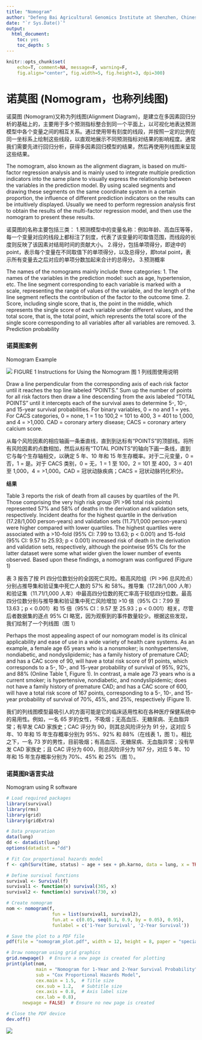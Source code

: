 ---
title: "Nomogram"
author: "Defeng Bai Agricultural Genomics Institute at Shenzhen, Chinese Academy of Agricultural Sciences"
date: "`r Sys.Date()`"
output:
  html_document:
    toc: yes
    toc_depth: 5
---

```{r setup, include=FALSE}
knitr::opts_chunk$set(
	echo=T, comment=NA, message=F, warning=F,
	fig.align="center", fig.width=5, fig.height=3, dpi=300)
```


# 诺莫图 (Nomogram，也称列线图)

诺莫图 (Nomogram)又称为列线图(Alignment Diagram)，是建立在多因素回归分析的基础上的，主要用于多个预测指标整合到同一个平面上，以可视化地表达预测模型中各个变量之间的相互关系。通过使用带有刻度的线段，并按照一定的比例在同一坐标系上绘制这些线段，以直观地展示不同预测指标对结果的影响程度。通常我们需要先进行回归分析，获得多因素回归模型的结果，然后再使用列线图来呈现这些结果。

The nomogram, also known as the alignment diagram, is based on multi-factor regression analysis and is mainly used to integrate multiple prediction indicators into the same plane to visually express the relationship between the variables in the prediction model. By using scaled segments and drawing these segments on the same coordinate system in a certain proportion, the influence of different prediction indicators on the results can be intuitively displayed. Usually we need to perform regression analysis first to obtain the results of the multi-factor regression model, and then use the nomogram to present these results.

诺莫图的名称主要包括三类：
1.预测模型中的变量名称：例如年龄、高血压等等，每一个变量对应的线段上都标注了刻度，代表了该变量的可取值范围，而线段的长度则反映了该因素对结局时间的贡献大小。
2.得分，包括单项得分，即途中的point，表示每个变量在不同取值下的单项得分，以及总得分，即total point，表示所有变量去之后对应的单项分数加起来合计的总得分。
3.预测概率

The names of the nomograms mainly include three categories:
1. The names of the variables in the prediction model: such as age, hypertension, etc. The line segment corresponding to each variable is marked with a scale, representing the range of values of the variable, and the length of the line segment reflects the contribution of the factor to the outcome time.
2. Score, including single score, that is, the point in the middle, which represents the single score of each variable under different values, and the total score, that is, the total point, which represents the total score of the single score corresponding to all variables after all variables are removed.
3. Prediction probability


### 诺莫图案例

Nomogram Example

![](e1.Nomogram.01.jpg)
FIGURE 1 Instructions for Using the Nomogram
图 1 列线图使用说明

Draw a line perpendicular from the corresponding axis of each risk factor until it reaches the top line labeled “POINTS.” Sum up the number of points for all risk factors then draw a line descending from the axis labeled “TOTAL POINTS” until it intercepts each of the survival axes to determine 5-, 10-, and 15-year survival probabilities. For binary variables, 0 = no and 1 = yes. For CACS categories, 0 = none, 1 = 1 to 100,2 = 101 to 400, 3 = 401 to 1,000, and 4 = >1,000. CAD = coronary artery disease; CACS = coronary artery calcium score.

从每个风险因素的相应轴画一条垂直线，直到到达标有“POINTS”的顶部线。将所有风险因素的点数相加，然后从标有“TOTAL POINTS”的轴向下画一条线，直到它与每个生存轴相交，以确定 5 年、10 年和 15 年生存概率。对于二元变量，0 = 否，1 = 是。对于 CACS 类别，0 = 无，1 = 1 至 100，2 = 101 至 400，3 = 401 至 1,000，4 = >1,000。CAD = 冠状动脉疾病；CACS = 冠状动脉钙化积分。


**结果**

Table 3 reports the risk of death from all causes by quartiles of the PI. Those comprising the very high risk group (PI >96 total risk points) represented 57% and 58% of deaths in the derivation and validation sets, respectively. Incident deaths for the highest quartile in the derivation (17.28/1,000 person-years) and validation sets (11.71/1,000 person-years) were higher compared with lower quartiles. The highest quartiles were associated with a >10-fold (95% CI: 7.99 to 13.63; p < 0.001) and 15-fold (95% CI: 9.57 to 25.93; p < 0.001) increased risk of death in the derivation and validation sets, respectively, although the pointwise 95% CIs for the latter dataset were some what wider given the lower number of events observed. Based upon these findings, a nomogram was configured (Figure 1)

表 3 报告了按 PI 四分位数划分的全因死亡风险。极高风险组（PI >96 总风险点）分别占推导集和验证集中死亡人数的 57% 和 58%。推导集（17.28/1,000 人年）和验证集（11.71/1,000 人年）中最高四分位数的死亡率高于较低四分位数。最高四分位数分别与推导集和验证集中死亡风险增加 >10 倍（95% CI：7.99 至 13.63；p < 0.001）和 15 倍（95% CI：9.57 至 25.93；p < 0.001）相关，尽管后者数据集的逐点 95% CI 略宽，因为观察到的事件数量较少。根据这些发现，我们绘制了一个列线图（图 1）

Perhaps the most appealing aspect of our nomogram model is its clinical applicability and ease of use in a wide variety of health care systems. As an example, a female age 65 years who is a nonsmoker; is nonhypertensive, nondiabetic, and nondyslipidemic; has a family history of premature CAD; and has a CAC score of 90, will have a total risk score of 91 points, which corresponds to a 5-, 10-, and 15-year probability of survival of 95%, 92%, and 88% (Online Table 1, Figure 1). In contrast, a male age 73 years who is a current smoker; is hypertensive, nondiabetic, and nondyslipidemic; does not have a family history of premature CAD; and has a CAC score of 600, will have
a total risk score of 167 points, corresponding to a 5-, 10-, and 15-year probability of survival of 70%, 45%, and 25%, respectively (Figure 1).

我们的列线图模型最吸引人的方面可能是它的临床适用性和在各种医疗保健系统中的易用性。例如，一名 65 岁的女性，不吸烟；无高血压、无糖尿病、无血脂异常；有早发 CAD 家族史；CAC 评分为 90，则其总风险评分为 91 分，这对应 5 年、10 年和 15 年生存概率分别为 95%、92% 和 88%（在线表 1，图 1）。相比之下，一名 73 岁的男性，目前吸烟；有高血压、无糖尿病、无血脂异常；没有早发 CAD 家族史；且 CAC 评分为 600，则总风险评分为 167 分，对应 5 年、10 年和 15 年生存概率分别为 70%、45% 和 25%（图 1）。



### 诺莫图R语言实战

Nomogram using R software

```{r Nomogram}
# Load required packages
library(survival)
library(rms)
library(grid)
library(gridExtra)

# Data preparation
data(lung)
dd <- datadist(lung)
options(datadist = "dd")

# Fit Cox proportional hazards model
f <- cph(Surv(time, status) ~ age + sex + ph.karno, data = lung, x = TRUE, y = TRUE, surv = TRUE)

# Define survival functions
survival <- Survival(f)
survival1 <- function(x) survival(365, x)
survival2 <- function(x) survival(730, x)

# Create nomogram
nom <- nomogram(f,
                 fun = list(survival1, survival2),
                 fun.at = c(0.05, seq(0.1, 0.9, by = 0.05), 0.95),
                 funlabel = c('1-Year Survival', '2-Year Survival'))

# Save the plot to a PDF file
pdf(file = "nomogram_plot.pdf", width = 12, height = 8, paper = "special")

# Draw nomogram using grid graphics
grid.newpage()  # Ensure a new page is created for plotting
print(plot(nom, 
           main = "Nomogram for 1-Year and 2-Year Survival Probability", 
           sub = "Cox Proportional Hazards Model", 
           cex.main = 1.5,  # Title size
           cex.sub = 1.2,   # Subtitle size
           cex.axis = 0.8,  # Axis label size
           cex.lab = 0.8), 
      newpage = FALSE)  # Ensure no new page is created

# Close the PDF device
dev.off()
```

![](e1.Nomogram.02.jpg)
